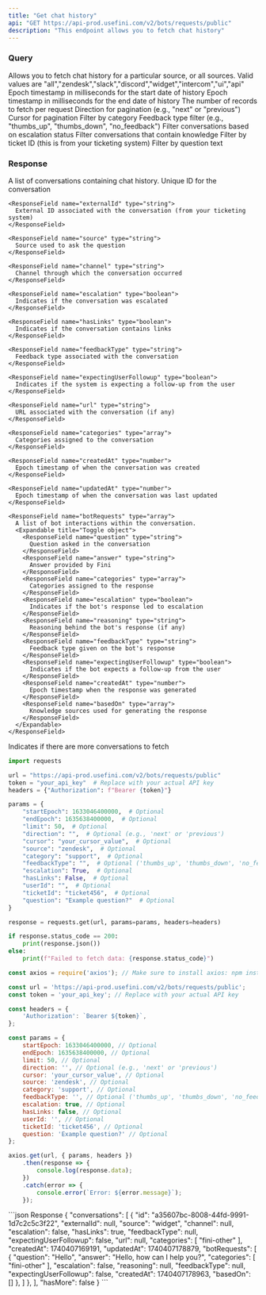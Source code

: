 ```yaml
---
title: "Get chat history"
api: "GET https://api-prod.usefini.com/v2/bots/requests/public"
description: "This endpoint allows you to fetch chat history"
---
```


### Query

<ParamField query="source" type="string" default="none" required>
  Allows you to fetch chat history for a particular source, or all sources.
  Valid values are "all","zendesk","slack","discord","widget","intercom","ui","api"
</ParamField>

<ParamField query="startEpoch" type="number" default="none" optional>
  Epoch timestamp in milliseconds for the start date of history
</ParamField>

<ParamField query="endEpoch" type="number" default="none" optional>
  Epoch timestamp in milliseconds for the end date of history
</ParamField>

<ParamField query="limit" type="number" default="50" optional>
  The number of records to fetch per request
</ParamField>

<ParamField query="direction" type="string" default="none" optional>
  Direction for pagination (e.g., "next" or "previous")
</ParamField>

<ParamField query="cursor" type="string" default="none" optional>
  Cursor for pagination
</ParamField>

<ParamField query="category" type="string" default="none" optional>
  Filter by category
</ParamField>

<ParamField query="feedbackType" type="string" default="none" optional>
  Feedback type filter (e.g., "thumbs_up", "thumbs_down", "no_feedback")
</ParamField>

<ParamField query="escalation" type="boolean" default="false" optional>
  Filter conversations based on escalation status
</ParamField>

<ParamField query="hasLinks" type="boolean" default="false" optional>
  Filter conversations that contain knowledge
</ParamField>

<ParamField query="ticketId" type="string" default="none" optional>
  Filter by ticket ID (this is from your ticketing system)
</ParamField>

<ParamField query="question" type="string" default="none" optional>
  Filter by question text
</ParamField>

### Response

<ResponseField name="conversations" type="array">
  A list of conversations containing chat history.
  <Expandable title="Toggle object">
    <ResponseField name="id" type="string">
      Unique ID for the conversation
    </ResponseField>
    
    <ResponseField name="externalId" type="string">
      External ID associated with the conversation (from your ticketing system)
    </ResponseField>
    
    <ResponseField name="source" type="string">
      Source used to ask the question
    </ResponseField>
    
    <ResponseField name="channel" type="string">
      Channel through which the conversation occurred
    </ResponseField>
    
    <ResponseField name="escalation" type="boolean">
      Indicates if the conversation was escalated
    </ResponseField>
    
    <ResponseField name="hasLinks" type="boolean">
      Indicates if the conversation contains links
    </ResponseField>
    
    <ResponseField name="feedbackType" type="string">
      Feedback type associated with the conversation
    </ResponseField>
    
    <ResponseField name="expectingUserFollowup" type="boolean">
      Indicates if the system is expecting a follow-up from the user
    </ResponseField>
    
    <ResponseField name="url" type="string">
      URL associated with the conversation (if any)
    </ResponseField>
    
    <ResponseField name="categories" type="array">
      Categories assigned to the conversation
    </ResponseField>
    
    <ResponseField name="createdAt" type="number">
      Epoch timestamp of when the conversation was created
    </ResponseField>
    
    <ResponseField name="updatedAt" type="number">
      Epoch timestamp of when the conversation was last updated
    </ResponseField>
    
    <ResponseField name="botRequests" type="array">
      A list of bot interactions within the conversation.
      <Expandable title="Toggle object">
        <ResponseField name="question" type="string">
          Question asked in the conversation
        </ResponseField>
        <ResponseField name="answer" type="string">
          Answer provided by Fini
        </ResponseField>
        <ResponseField name="categories" type="array">
          Categories assigned to the response
        </ResponseField>
        <ResponseField name="escalation" type="boolean">
          Indicates if the bot's response led to escalation
        </ResponseField>
        <ResponseField name="reasoning" type="string">
          Reasoning behind the bot's response (if any)
        </ResponseField>
        <ResponseField name="feedbackType" type="string">
          Feedback type given on the bot's response
        </ResponseField>
        <ResponseField name="expectingUserFollowup" type="boolean">
          Indicates if the bot expects a follow-up from the user
        </ResponseField>
        <ResponseField name="createdAt" type="number">
          Epoch timestamp when the response was generated
        </ResponseField>
        <ResponseField name="basedOn" type="array">
          Knowledge sources used for generating the response
        </ResponseField>
      </Expandable>
    </ResponseField>
  </Expandable>
</ResponseField>

<ResponseField name="hasMore" type="boolean">
  Indicates if there are more conversations to fetch
</ResponseField>

<RequestExample>

```python Example Request- Python
import requests

url = "https://api-prod.usefini.com/v2/bots/requests/public"
token = "your_api_key"  # Replace with your actual API key
headers = {"Authorization": f"Bearer {token}"}

params = {
    "startEpoch": 1633046400000,  # Optional
    "endEpoch": 1635638400000,  # Optional
    "limit": 50,  # Optional
    "direction": "",  # Optional (e.g., 'next' or 'previous')
    "cursor": "your_cursor_value",  # Optional
    "source": "zendesk",  # Optional
    "category": "support",  # Optional
    "feedbackType": "",  # Optional ('thumbs_up', 'thumbs_down', 'no_feedback')
    "escalation": True,  # Optional
    "hasLinks": False,  # Optional
    "userId": "",  # Optional
    "ticketId": "ticket456",  # Optional
    "question": "Example question?"  # Optional
}

response = requests.get(url, params=params, headers=headers)

if response.status_code == 200:
    print(response.json())
else:
    print(f"Failed to fetch data: {response.status_code}")
```



```javascript Example Request- Node.js
const axios = require('axios'); // Make sure to install axios: npm install axios

const url = 'https://api-prod.usefini.com/v2/bots/requests/public';
const token = 'your_api_key'; // Replace with your actual API key

const headers = {
    'Authorization': `Bearer ${token}`,
};

const params = {
    startEpoch: 1633046400000, // Optional
    endEpoch: 1635638400000, // Optional
    limit: 50, // Optional
    direction: '', // Optional (e.g., 'next' or 'previous')
    cursor: 'your_cursor_value', // Optional
    source: 'zendesk', // Optional
    category: 'support', // Optional
    feedbackType: '', // Optional ('thumbs_up', 'thumbs_down', 'no_feedback')
    escalation: true, // Optional
    hasLinks: false, // Optional
    userId: '', // Optional
    ticketId: 'ticket456', // Optional
    question: 'Example question?' // Optional
};

axios.get(url, { params, headers })
    .then(response => {
        console.log(response.data);
    })
    .catch(error => {
        console.error(`Error: ${error.message}`);
    });
```
</RequestExample>

<ResponseExample>
```json Response
{
    "conversations": [
        {
            "id": "a35607bc-8008-44fd-9991-1d7c2c5c3f22",
            "externalId": null,
            "source": "widget",
            "channel": null,
            "escalation": false,
            "hasLinks": true,
            "feedbackType": null,
            "expectingUserFollowup": false,
            "url": null,
            "categories": [
                "fini-other"
            ],
            "createdAt": 1740407169191,
            "updatedAt": 1740407178879,
            "botRequests": [
                {
                    "question": "Hello",
                    "answer": "Hello, how can I help you?",
                    "categories": [
                        "fini-other"
                    ],
                    "escalation": false,
                    "reasoning": null,
                    "feedbackType": null,
                    "expectingUserFollowup": false,
                    "createdAt": 1740407178963,
                    "basedOn": []
                },
            ]
        },
    ],
    "hasMore": false
}
```
</ResponseExample>

